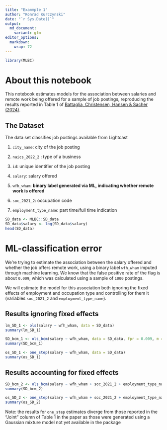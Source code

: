 ```yaml
---
title: "Exammple 1"
author: "Konrad Kurczynski"
date: "`r Sys.Date()`"
output: 
  md_document:
    variant: gfm
editor_options: 
  markdown: 
    wrap: 72
---
```


```r
library(MLBC)
```

# About this notebook

This notebook estimates models for the association between salaries and remote work being offered for 
a sample of job postings, reproducing the results reported in Table 1 of [Battaglia, Christensen, Hansen & Sacher (2024)](https://arxiv.org/abs/2402.15585). 

## The Dataset

The data set classifies job postings available from Lightcast

1.  `city_name`: city of the job posting

2.  `naics_2022_2` : type of a business

3.  `id`: unique identifier of the job posting

4.  `salary`: salary offered

5.  `wfh_wham`: **binary label generated via ML, indicating whether
    remote work is offered**

6.  `soc_2021_2`: occupation code

7.  `employment_type_name`: part time/full time indication


```r
SD_data <- MLBC::SD_data
SD_data$salary <- log(SD_data$salary)
head(SD_data)
```

# ML-classification error

We're trying to estimate the association between the salary offered and whether the
job offers remote work, using a binary label `wfh_wham` imputed through
machine learning. We know that the false positive rate of the flag is
about `0.009`, which was calculated using a sample of `1000` postings. 

We will estimate the model for this association both ignoring the fixed effects of 
employment and occupation type and controlling for them it (variables `soc_2021_2` and
`employment_type_name`).

## Results ignoring fixed effects

```r
lm_SD_1 <- ols(salary ~ wfh_wham, data = SD_data)
summary(lm_SD_1)
```
```r
SD_bcm_1 <- ols_bcm(salary ~ wfh_wham, data = SD_data, fpr = 0.009, m = 1000)
summary(SD_bcm_1)
```

```r
os_SD_1 <- one_step(salary ~ wfh_wham, data = SD_data)
summary(os_SD_1)
```

## Results accounting for fixed effects

```r
SD_bcm_2 <- ols_bcm(salary ~ wfh_wham + soc_2021_2 + employment_type_name, data = SD_data, fpr = 0.009, m = 1000)
summary(SD_bcm_2)
```

```r
os_SD_2 <- one_step(salary ~ wfh_wham + soc_2021_2 + employment_type_name, data = SD_data)
summary(os_SD_2) 
```
Note: the results for `one_step` estimates diverge from those reported in the "Joint" column of Table 1 in the paper as those were generated using a Gaussian mixture model not yet available in the package
